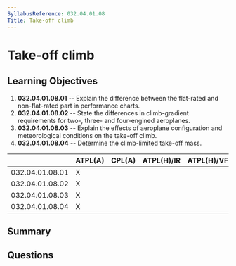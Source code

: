 ```yaml
---
SyllabusReference: 032.04.01.08
Title: Take-off climb
---
```


# Take-off climb

## Learning Objectives

1.  **032.04.01.08.01** -- Explain the difference between the flat-rated and
    non-flat-rated part in performance charts.
2.  **032.04.01.08.02** -- State the differences in climb-gradient requirements
    for two-, three- and four-engined aeroplanes.
3.  **032.04.01.08.03** -- Explain the effects of aeroplane configuration and
    meteorological conditions on the take-off climb.
4.  **032.04.01.08.04** -- Determine the climb-limited take-off mass.

|                 | ATPL(A) | CPL(A) | ATPL(H)/IR | ATPL(H)/VFR | CPL(H) | IR | CBIR(A) |
| --------------- | ------- | ------ | ---------- | ----------- | ------ | -- | ------- |
| 032.04.01.08.01 | X       |        |            |             |        |    |         |
| 032.04.01.08.02 | X       |        |            |             |        |    |         |
| 032.04.01.08.03 | X       |        |            |             |        |    |         |
| 032.04.01.08.04 | X       |        |            |             |        |    |         |

## Summary

## Questions
